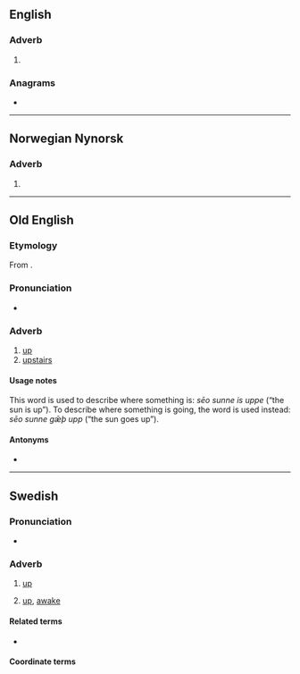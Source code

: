 ==English==

===Adverb===
{{head|en|adverb}}

# {{obsolete spelling of|en|up}}

===Anagrams===
* {{anagrams|en|a=eppu|pupe}}

----

==Norwegian Nynorsk==

===Adverb===
{{head|nn|adverb}}

# {{nn-former|oppe|1938}}

----

==Old English==

===Etymology===
From {{inh|ang|gem-pro|*uppai}}.

===Pronunciation===
* {{ang-IPA|uppe}}

===Adverb===
{{ang-adv}}

# [[up]]
# [[upstairs]]

====Usage notes====
This word is used to describe where something is: ''sēo sunne is uppe'' (“the sun is up”). To describe where something is going, the word {{m|ang|upp}} is used instead: ''sēo sunne gǣþ upp'' (“the sun goes up”).

====Antonyms====
* {{l|ang|niþre}}

{{cln|ang|terms with usage examples}}

----

==Swedish==

===Pronunciation===
* {{audio|sv|Sv-uppe.ogg|Audio}}

===Adverb===
{{head|sv|adverb}}

# {{lb|sv|adverb of place}} [[up]] {{q|in a more elevated position relative to the speaker or another object of comparison}}
#: {{ux|sv|Han klättrade '''upp''', så nu är han '''uppe''' på taket|He climbed '''up''', so now he's '''up''' on the roof}}
#: {{ux|sv|Efter att solen '''gått upp''' så är den '''uppe'''|After the sun '''has risen ("gone up")''', it is '''up'''}}
#: {{ant|sv|nere}}
# {{lb|sv|adverb of place}} [[up]], [[awake]]

====Related terms====
* {{l|sv|upp}} {{q|adverb of direction}}

====Coordinate terms====
{{col2-u|sv|{{l|sv|ner}}, {{l|sv|ned}}|{{l|sv|in}} / {{l|sv|inne}}|{{l|sv|ut}} / {{l|sv|ute}}|{{l|sv|fram}} / {{l|sv|framme}}|{{l|sv|hem}} / {{l|sv|hemma}}|{{l|sv|bort}} / {{l|sv|borta}}|{{l|sv|dit}} / {{l|sv|där}}|{{l|sv|hit}} / {{l|sv|här}}}}